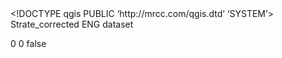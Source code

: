 <!DOCTYPE qgis PUBLIC 'http://mrcc.com/qgis.dtd' 'SYSTEM'>
<qgis version="3.22.12-Bia?owie?a">
  <identifier>Strate_corrected</identifier>
  <parentidentifier></parentidentifier>
  <language>ENG</language>
  <type>dataset</type>
  <title>Strate_corrected</title>
  <abstract></abstract>
  <contact>
    <name></name>
    <organization></organization>
    <position></position>
    <voice></voice>
    <fax></fax>
    <email></email>
    <role></role>
  </contact>
  <links/>
  <fees></fees>
  <encoding></encoding>
  <crs>
    <spatialrefsys>
      <wkt></wkt>
      <proj4></proj4>
      <srsid>0</srsid>
      <srid>0</srid>
      <authid></authid>
      <description></description>
      <projectionacronym></projectionacronym>
      <ellipsoidacronym></ellipsoidacronym>
      <geographicflag>false</geographicflag>
    </spatialrefsys>
  </crs>
  <extent>
    <spatial minx="-6.74294499999999974" maxy="34.3138930000000002" miny="33.96274100000000118" minz="0" dimensions="2" maxz="0" crs="EPSG:4326" maxx="-5.99240300000000037"/>
    <temporal>
      <period>
        <start></start>
        <end></end>
      </period>
    </temporal>
  </extent>
</qgis>
